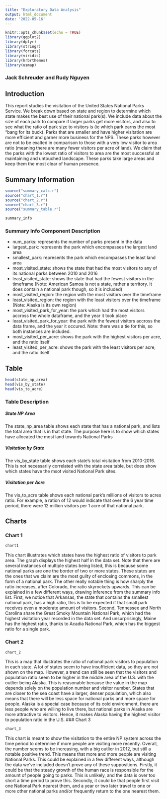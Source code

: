 ```yaml
---
title: "Exploratory Data Analysis"
output: html_document
date: '2022-05-16'
---
```


```r
knitr::opts_chunk$set(echo = TRUE)
library(ggplot2)
library(dplyr)
library(stringr)
library(forcats)
library(viridis)
library(hrbrthemes)
library(usmap)
```

### Jack Schreuder and Rudy Nguyen

## Introduction

This report studies the visitation of the United States National Parks Service. We break down based on state and region to determine which state makes the best use of their national park(s). We include data about the size of each park to compare if larger parks get more visitors, and also to see what the ratio of park size to visitors is (ie which park earns the most "bang for its buck). Parks that are smaller and have higher visitation are more efficient and garner more business for the NPS. These parks however are not to be exalted in comparison to those with a very low visitor to area ratio (meaning there are many fewer visitors per acre of land). We claim that the parks with the lowest ratio of visitors to area are the most successful at maintaining and untouched landscape. These parks take large areas and keep them the most clear of human presence.

## Summary Information

```r
source("summary_calc.r")
source("chart_1.r")
source("chart_2.r")
source("chart_3.r")
source("summary_table.r")
```

```r
summary_info
```

### Summary Info Component Description

- num_parks: represents the number of parks present in the data
- largest_park: represents the park which encompasses the largest land area
- smallest_park: represents the park which encompasses the least land area
- most_visited_state: shows the state that had the most visitors to any of its national parks between 2010 and 2016
- least_visited_state: shows the state that had the fewest visitors in the timeframe (Note: American Samoa is not a state, rather a territory. It does contain a national park though, so it is included)
- most_visited_region: the region with the most visitors over the timeframe
- least_visited_region: the region with the least visitors over the timeframe (Note: Alaska is its own region)
- most_visited_park_for_year: the park which had the most visitors accross the whole dataframe, and the year it took place
- least_visited_park_for_year: the park with the fewest visitors accross the data frame, and the year it occured. Note: there was a tie for this, so both instances are included.
- most_visited_per_acre: shows the park with the highest visitors per acre, and the ratio itself
- least_visited_per_acre: shows the park with the least visitors per acre, and the ratio itself

## Table

```r
head(state_np_area)
head(vis_by_state)
head(vis_to_acre)
```

### Table Description

##### State NP Area

The state_np_area table shows each state that has a national park, and lists the total area that is in that state. The purpose here is to show which states have allocated the most land towards National Parks

##### Visitation by State

The vis_by_state table shows each state's total visitation from 2010-2016. This is not necessarily correlated with the state area table, but does show which states have the msot visited National Park sites.

##### Visitation per Acre

The vis_to_acre table shows each national park's millions of visitors to acres ratio. For example, a ration of 12 would indicate that over the 6 year time period, there were 12 million visitors per 1 acre of that national park.

## Charts

### Chart 1

```r
chart1
```

This chart illustrates which states have the highest ratio of visitors to park area. The graph displays the highest half in the data set. Note that there are several instances of multiple states being listed, this is because some national parks are one the border of two or more states. These states are the ones that we claim are the most guilty of enclosing commons, in the form of a national park. The other really notable thing is how sharply the ratio increases, after Colorado, the ratio skyrockets upwards. This can be explained in a few different ways, drawing inference from the summary info list. First, we notice that Arkansas, the state that contains the smallest national park, has a high ratio, this is to be expected if that small park receives even a moderate amount of visitors. Second, Tennessee and North Carolina share the Great Smoky Mountain National Park, which had the highest visitation year recorded in the data set. And unsurprisingly, Maine has the highest ratio, thanks to Acadia National Park, which has the biggest ratio for a single park.

### Chart 2


```r
chart_2
```  

This is a map that illustrates the ratio of national park visitors to population in each state. A lot of states seem to have insufficient data, so they are not shown on the map. However, a trend can still be seen that the visitors and population ratio seem to be higher in the middle area of the U.S. with the outlier being Alaska. This is reasonable because the value in the map depends solely on the population number and visitor number. States that are closer to the sea coast have a larger, denser population, which also means that there will be less space for national parks and more space for people. Alaska is a special case because of its cold environment, there are less people who are willing to live there, but national parks in Alaska are more attractive to visitors. Hence, it makes Alaska having the highest visitor to population ratio in the U.S.
### Chart 3


```r
chart_3
```

This chart is  meant to show the visitation to the entire NP system across the time period to determine if more people are visiting more recently. Overall, the number seems to be increasing, with a big outlier in 2012, but still a notable positive trend. This means that more and more people are visiting National Parks. This could be explained in a few different ways, although the data we've included doesn't prove any of these suppositions. Firstly, it could be that the steady growth of the human race is responsible for the amount of people going to parks. This is unlikely, and the data is over too short a time period to prove this. Secondly, it  could be that people first visit one National Park nearest them, and a year or two later travel to one or more other national parks and/or frequently return to the one nearest them.
